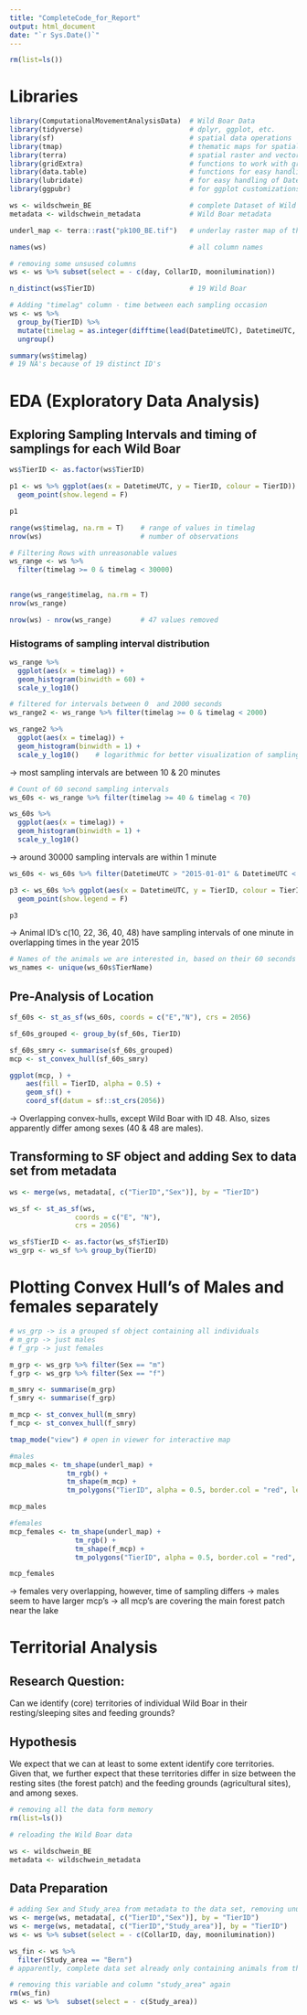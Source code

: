 ```yaml
---
title: "CompleteCode_for_Report"
output: html_document
date: "`r Sys.Date()`"
---
```


```r
rm(list=ls())
```

# Libraries

```r
library(ComputationalMovementAnalysisData)  # Wild Boar Data 
library(tidyverse)                          # dplyr, ggplot, etc.
library(sf)                                 # spatial data operations
library(tmap)                               # thematic maps for spatial vector data 
library(terra)                              # spatial raster and vector data operations
library(gridExtra)                          # functions to work with grids and their visualizations
library(data.table)                         # functions for easy handling of data frames
library(lubridate)                          # for easy handling of Datetimes
library(ggpubr)                             # for ggplot customizations

```


```r
ws <- wildschwein_BE                        # complete Dataset of Wild Boar
metadata <- wildschwein_metadata            # Wild Boar metadata

underl_map <- terra::rast("pk100_BE.tif")   # underlay raster map of the region
```


```r
names(ws)                                   # all column names

# removing some unsused columns
ws <- ws %>% subset(select = - c(day, CollarID, moonilumination))

n_distinct(ws$TierID)                       # 19 Wild Boar
```


```r
# Adding "timelag" column - time between each sampling occasion
ws <- ws %>% 
  group_by(TierID) %>% 
  mutate(timelag = as.integer(difftime(lead(DatetimeUTC), DatetimeUTC, units = "secs"))) %>% 
  ungroup()

summary(ws$timelag)
# 19 NA's because of 19 distinct ID's
```





# EDA (Exploratory Data Analysis)

## Exploring Sampling Intervals and timing of samplings for each Wild Boar

```r
ws$TierID <- as.factor(ws$TierID)

p1 <- ws %>% ggplot(aes(x = DatetimeUTC, y = TierID, colour = TierID)) +
  geom_point(show.legend = F)

p1  
```


```r
range(ws$timelag, na.rm = T)    # range of values in timelag
nrow(ws)                        # number of observations

# Filtering Rows with unreasonable values
ws_range <- ws %>% 
  filter(timelag >= 0 & timelag < 30000)
  

range(ws_range$timelag, na.rm = T)
nrow(ws_range)

nrow(ws) - nrow(ws_range)       # 47 values removed
```


### Histograms of sampling interval distribution
```r
ws_range %>% 
  ggplot(aes(x = timelag)) +
  geom_histogram(binwidth = 60) +
  scale_y_log10()
```


```r
# filtered for intervals between 0  and 2000 seconds 
ws_range2 <- ws_range %>% filter(timelag >= 0 & timelag < 2000)

ws_range2 %>% 
  ggplot(aes(x = timelag)) +
  geom_histogram(binwidth = 1) +
  scale_y_log10()    # logarithmic for better visualization of sampling intervals counts
```
-> most sampling intervals are between 10 & 20 minutes


```r
# Count of 60 second sampling intervals
ws_60s <- ws_range %>% filter(timelag >= 40 & timelag < 70)

ws_60s %>% 
  ggplot(aes(x = timelag)) +
  geom_histogram(binwidth = 1) +
  scale_y_log10()

```
-> around 30000 sampling intervals are within 1 minute

```r
ws_60s <- ws_60s %>% filter(DatetimeUTC > "2015-01-01" & DatetimeUTC < "2016-01-01")

p3 <- ws_60s %>% ggplot(aes(x = DatetimeUTC, y = TierID, colour = TierID)) +
  geom_point(show.legend = F)

p3

```
-> Animal ID's c(10, 22, 36, 40, 48) have sampling intervals of one minute in overlapping times in the year 2015

```r
# Names of the animals we are interested in, based on their 60 seconds intervals in sampling
ws_names <- unique(ws_60s$TierName)
```



## Pre-Analysis of Location

```r
sf_60s <- st_as_sf(ws_60s, coords = c("E","N"), crs = 2056)

sf_60s_grouped <- group_by(sf_60s, TierID)
```

```r
sf_60s_smry <- summarise(sf_60s_grouped)
mcp <- st_convex_hull(sf_60s_smry)
```

```r
ggplot(mcp, ) + 
    aes(fill = TierID, alpha = 0.5) +
    geom_sf() +
    coord_sf(datum = sf::st_crs(2056))
```
-> Overlapping convex-hulls, except Wild Boar with ID 48. Also, sizes apparently differ among sexes (40 & 48 are males).


## Transforming to SF object and adding Sex to data set from metadata
```r
ws <- merge(ws, metadata[, c("TierID","Sex")], by = "TierID")

ws_sf <- st_as_sf(ws,
                coords = c("E", "N"), 
                crs = 2056)

ws_sf$TierID <- as.factor(ws_sf$TierID)
ws_grp <- ws_sf %>% group_by(TierID)
```


# Plotting Convex Hull's of Males and females separately
```r
# ws_grp -> is a grouped sf object containing all individuals
# m_grp -> just males
# f_grp -> just females

m_grp <- ws_grp %>% filter(Sex == "m")
f_grp <- ws_grp %>% filter(Sex == "f")

m_smry <- summarise(m_grp)
f_smry <- summarise(f_grp)

m_mcp <- st_convex_hull(m_smry)
f_mcp <- st_convex_hull(f_smry)
```


```r
tmap_mode("view") # open in viewer for interactive map

#males
mcp_males <- tm_shape(underl_map) + 
              tm_rgb() +
              tm_shape(m_mcp) +
              tm_polygons("TierID", alpha = 0.5, border.col = "red", legend.show = FALSE)

mcp_males
```


```r
#females
mcp_females <- tm_shape(underl_map) + 
                tm_rgb() +
                tm_shape(f_mcp) +
                tm_polygons("TierID", alpha = 0.5, border.col = "red", legend.show = FALSE)

mcp_females
```
-> females very overlapping, however, time of sampling differs
-> males seem to have larger mcp's
-> all mcp's are covering the main forest patch near the lake













# Territorial Analysis


## Research Question:
Can we identify (core) territories of individual Wild Boar in their resting/sleeping sites and feeding grounds?

## Hypothesis
We expect that we can at least to some extent identify core territories. Given that, we further expect that these territories differ in size between the resting sites (the forest patch) and the feeding grounds (agricultural sites), and among sexes.


```r
# removing all the data form memory
rm(list=ls())
```

```r
# reloading the Wild Boar data

ws <- wildschwein_BE
metadata <- wildschwein_metadata

```



## Data Preparation
```r
# adding Sex and Study_area from metadata to the data set, removing unused columns
ws <- merge(ws, metadata[, c("TierID","Sex")], by = "TierID")
ws <- merge(ws, metadata[, c("TierID","Study_area")], by = "TierID")
ws <- ws %>% subset(select = - c(CollarID, day, moonilumination))

ws_fin <- ws %>% 
  filter(Study_area == "Bern")
# apparently, complete data set already only containing animals from the Bernese study area

# removing this variable and column "study_area" again
rm(ws_fin)
ws <- ws %>%  subset(select = - c(Study_area))
```





































































